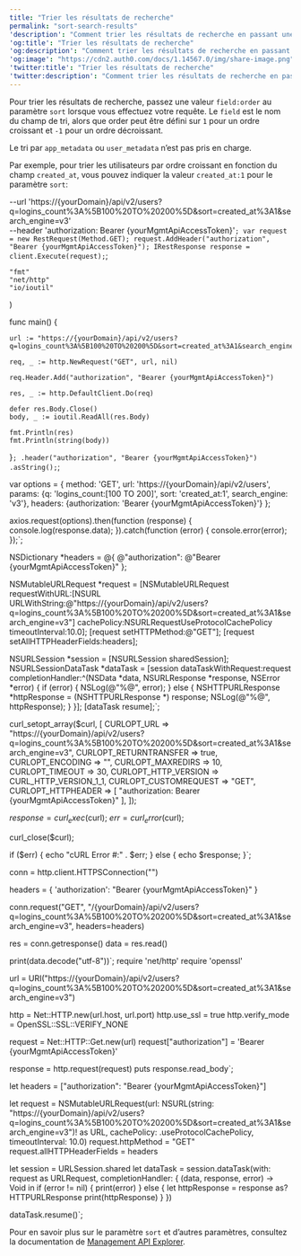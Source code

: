 ```yaml
---
title: "Trier les résultats de recherche"
permalink: "sort-search-results"
'description': "Comment trier les résultats de recherche en passant une valeur field:order au paramètre sort."
'og:title': "Trier les résultats de recherche"
'og:description': "Comment trier les résultats de recherche en passant une valeur field:order au paramètre sort."
'og:image': "https://cdn2.auth0.com/docs/1.14567.0/img/share-image.png"
'twitter:title': "Trier les résultats de recherche"
'twitter:description': "Comment trier les résultats de recherche en passant une valeur field:order au paramètre sort."
---
```



Pour trier les résultats de recherche, passez une valeur `field:order` au paramètre `sort` lorsque vous effectuez votre requête. Le `field` est le nom du champ de tri, alors que order peut être défini sur `1` pour un ordre croissant et `-1` pour un ordre décroissant.

Le tri par `app_metadata` ou `user_metadata` n’est pas pris en charge.

Par exemple, pour trier les utilisateurs par ordre croissant en fonction du champ `created_at`, vous pouvez indiquer la valeur `created_at:1` pour le paramètre `sort`:

  --url 'https://{yourDomain}/api/v2/users?q=logins_count%3A%5B100%20TO%20200%5D&sort=created_at%3A1&search_engine=v3' \
  --header 'authorization: Bearer {yourMgmtApiAccessToken}'`;
var request = new RestRequest(Method.GET);
request.AddHeader("authorization", "Bearer {yourMgmtApiAccessToken}");
IRestResponse response = client.Execute(request);`;

	"fmt"
	"net/http"
	"io/ioutil"
)

func main() {

	url := "https://{yourDomain}/api/v2/users?q=logins_count%3A%5B100%20TO%20200%5D&sort=created_at%3A1&search_engine=v3"

	req, _ := http.NewRequest("GET", url, nil)

	req.Header.Add("authorization", "Bearer {yourMgmtApiAccessToken}")

	res, _ := http.DefaultClient.Do(req)

	defer res.Body.Close()
	body, _ := ioutil.ReadAll(res.Body)

	fmt.Println(res)
	fmt.Println(string(body))

}`;
  .header("authorization", "Bearer {yourMgmtApiAccessToken}")
  .asString();`;

var options = {
  method: 'GET',
  url: 'https://{yourDomain}/api/v2/users',
  params: {q: 'logins_count:[100 TO 200]', sort: 'created_at:1', search_engine: 'v3'},
  headers: {authorization: 'Bearer {yourMgmtApiAccessToken}'}
};

axios.request(options).then(function (response) {
  console.log(response.data);
}).catch(function (error) {
  console.error(error);
});`;

NSDictionary *headers = @{ @"authorization": @"Bearer {yourMgmtApiAccessToken}" };

NSMutableURLRequest *request = [NSMutableURLRequest requestWithURL:[NSURL URLWithString:@"https://{yourDomain}/api/v2/users?q=logins_count%3A%5B100%20TO%20200%5D&sort=created_at%3A1&search_engine=v3"]
                                                       cachePolicy:NSURLRequestUseProtocolCachePolicy
                                                   timeoutInterval:10.0];
[request setHTTPMethod:@"GET"];
[request setAllHTTPHeaderFields:headers];

NSURLSession *session = [NSURLSession sharedSession];
NSURLSessionDataTask *dataTask = [session dataTaskWithRequest:request
                                            completionHandler:^(NSData *data, NSURLResponse *response, NSError *error) {
                                                if (error) {
                                                    NSLog(@"%@", error);
                                                } else {
                                                    NSHTTPURLResponse *httpResponse = (NSHTTPURLResponse *) response;
                                                    NSLog(@"%@", httpResponse);
                                                }
                                            }];
[dataTask resume];`;

curl_setopt_array($curl, [
  CURLOPT_URL => "https://{yourDomain}/api/v2/users?q=logins_count%3A%5B100%20TO%20200%5D&sort=created_at%3A1&search_engine=v3",
  CURLOPT_RETURNTRANSFER => true,
  CURLOPT_ENCODING => "",
  CURLOPT_MAXREDIRS => 10,
  CURLOPT_TIMEOUT => 30,
  CURLOPT_HTTP_VERSION => CURL_HTTP_VERSION_1_1,
  CURLOPT_CUSTOMREQUEST => "GET",
  CURLOPT_HTTPHEADER => [
    "authorization: Bearer {yourMgmtApiAccessToken}"
  ],
]);

$response = curl_exec($curl);
$err = curl_error($curl);

curl_close($curl);

if ($err) {
  echo "cURL Error #:" . $err;
} else {
  echo $response;
}`;

conn = http.client.HTTPSConnection("")

headers = { 'authorization': "Bearer {yourMgmtApiAccessToken}" }

conn.request("GET", "/{yourDomain}/api/v2/users?q=logins_count%3A%5B100%20TO%20200%5D&sort=created_at%3A1&search_engine=v3", headers=headers)

res = conn.getresponse()
data = res.read()

print(data.decode("utf-8"))`;
require 'net/http'
require 'openssl'

url = URI("https://{yourDomain}/api/v2/users?q=logins_count%3A%5B100%20TO%20200%5D&sort=created_at%3A1&search_engine=v3")

http = Net::HTTP.new(url.host, url.port)
http.use_ssl = true
http.verify_mode = OpenSSL::SSL::VERIFY_NONE

request = Net::HTTP::Get.new(url)
request["authorization"] = 'Bearer {yourMgmtApiAccessToken}'

response = http.request(request)
puts response.read_body`;

let headers = ["authorization": "Bearer {yourMgmtApiAccessToken}"]

let request = NSMutableURLRequest(url: NSURL(string: "https://{yourDomain}/api/v2/users?q=logins_count%3A%5B100%20TO%20200%5D&sort=created_at%3A1&search_engine=v3")! as URL,
                                        cachePolicy: .useProtocolCachePolicy,
                                    timeoutInterval: 10.0)
request.httpMethod = "GET"
request.allHTTPHeaderFields = headers

let session = URLSession.shared
let dataTask = session.dataTask(with: request as URLRequest, completionHandler: { (data, response, error) -> Void in
  if (error != nil) {
    print(error)
  } else {
    let httpResponse = response as? HTTPURLResponse
    print(httpResponse)
  }
})

dataTask.resume()`;

<CodeGroup>
<AuthCodeBlock children={codeExample1} language="bash" filename="cURL" />
<AuthCodeBlock children={codeExample2} language="csharp" filename="C#" />
<AuthCodeBlock children={codeExample3} language="go" filename="Go" />
<AuthCodeBlock children={codeExample4} language="java" filename="Java" />
<AuthCodeBlock children={codeExample5} language="javascript" filename="Node.JS" />
<AuthCodeBlock children={codeExample6} language="obj-c" filename="Obj-C" />
<AuthCodeBlock children={codeExample7} language="php" filename="PHP" />
<AuthCodeBlock children={codeExample8} language="python" filename="Python" />
<AuthCodeBlock children={codeExample9} language="ruby" filename="Ruby" />
<AuthCodeBlock children={codeExample10} language="swift" filename="Swift" />
</CodeGroup>

Pour en savoir plus sur le paramètre `sort` et d’autres paramètres, consultez la documentation de [Management API Explorer](https://auth0.com/docs/api/management/v2#!/Users/get_users).